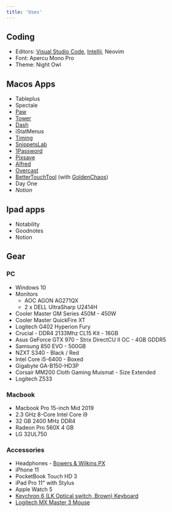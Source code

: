 ```yaml
---
title: 'Uses'
---
```


## Coding

- Editors: [Visual Studio Code](https://code.visualstudio.com/), [Intellij](https://www.jetbrains.com/idea/), Neovim
- Font: Apercu Mono Pro
- Theme: Night Owl

## Macos Apps

- Tableplus
- Spectale
- [Paw](https://paw.cloud)
- [Tower](https://www.git-tower.com/)
- [Dash](https://kapeli.com/dash)
- iStatMenus
- [Timing](https://timingapp.com/)
- [SnippetsLab](https://www.renfei.org/snippets-lab/)
- [1Password](https://1password.com/)
- [Pixsave](http://www.littlehj.com/)
- [Alfred](https://www.alfredapp.com/)
- [Overcast](https://overcast.fm/)
- [BetterTouchTool](https://folivora.ai/) (with [GoldenChaos](https://goldenchaos.net/goldenchaos-btt.html))
- Day One
- _Notion_

## Ipad apps

- Notability
- Goodnotes
- Notion

## Gear

### PC

- Windows 10
- Monitors
  - AOC AGON AG271QX
  - 2 x DELL UltraSharp U2414H
- Cooler Master GM Series 450M - 450W
- Cooler Master QuickFire XT
- Logitech G402 Hyperion Fury
- Crucial - DDR4 2133Mhz CL15 Kit - 16GB
- Asus GeForce GTX 970 - Strix DirectCU II OC - 4GB GDDR5
- Samsung 850 EVO - 500GB
- NZXT S340 - Black / Red
- Intel Core i5-6400 - Boxed
- Gigabyte GA-B150-HD3P
- Corsair MM200 Cloth Gaming Muismat - Size Extended
- Logitech Z533

### Macbook

- Macbook Pro 15-inch Mid 2019
- 2.3 GHz 8-Core Intel Core i9
- 32 GB 2400 MHz DDR4
- Radeon Pro 560X 4 GB
- LG 32UL750

### Accessories

- Headphones - [Bowers & Wilkins PX](https://www.bowerswilkins.com/headphones/px)
- iPhone 11
- PocketBook Touch HD 3
- iPad Pro 11" with Stylus
- Apple Watch 5
- [Keychron 6 (LK Optical switch, Brown) Keyboard](https://www.keychron.com/products/keychron-k6-wireless-mechanical-keyboard)
- [Logitech MX Master 3 Mouse](https://www.amazon.com/Logitech-Master-Wireless-Mouse-High-precision/dp/B00TZR3WRM)
